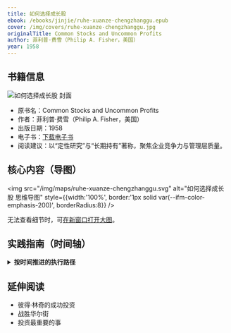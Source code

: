 ```yaml
---
title: 如何选择成长股
ebook: /ebooks/jinjie/ruhe-xuanze-chengzhanggu.epub
cover: /img/covers/ruhe-xuanze-chengzhanggu.jpg
originalTitle: Common Stocks and Uncommon Profits
author: 菲利普·费雪（Philip A. Fisher，美国）
year: 1958
---
```


## 书籍信息

<div style={{ display: 'flex', gap: '16px', alignItems: 'stretch', flexWrap: 'wrap', border: '1px solid var(--ifm-color-emphasis-200)', borderRadius: 8, padding: '12px' }}>
  <div style={{ flex: '0 0 160px' }}>
    <img src="/img/covers/ruhe-xuanze-chengzhanggu.jpg" alt="如何选择成长股 封面" style={{ width: 160, height: 220, objectFit: 'cover', borderRadius: 4 }} />
  </div>
  <div style={{ flex: 1, display: 'flex', flexDirection: 'column', justifyContent: 'center' }}>
    <ul>
      <li>原书名：Common Stocks and Uncommon Profits</li>
      <li>作者：菲利普·费雪（Philip A. Fisher，美国）</li>
      <li>出版日期：1958</li>
      <li>电子书：<a href="/ebooks/jinjie/ruhe-xuanze-chengzhanggu.epub">下载电子书</a></li>
      <li>阅读建议：以“定性研究”与“长期持有”著称，聚焦企业竞争力与管理层质量。</li>
    </ul>
  </div>
</div>

## 核心内容（导图）

<img src="/img/maps/ruhe-xuanze-chengzhanggu.svg" alt="如何选择成长股 思维导图" style={{width:'100%', border:'1px solid var(--ifm-color-emphasis-200)', borderRadius:8}} />
<div style={{marginTop:8}}>
  无法查看细节时，可<a href="/img/maps/ruhe-xuanze-chengzhanggu.svg" target="_blank" rel="noreferrer">在新窗口打开大图</a>。
</div>

## 实践指南（时间轴）

<div className="practice-timeline">
<details>
  <summary><b>按时间推进的执行路径</b></summary>

  ### 今天（第1天）：成长股投资觉醒

  1. 完成投资理念自我诊断
  - 诚实评估你当前的投资方式：是否过度关注短期价格波动？
  - 回顾你的投资决策过程：主要基于技术分析还是基本面分析？
  - 检视你的持股时间：平均持有期是多长？是否频繁交易？
  - 成功标准：完成一份诚实的投资现状分析，识别出当前投资方式的问题和改进空间。

  2. 建立“企业家思维”
  - 将 Fisher 的核心原则写在显眼位置：“买股票就是买企业”
  - 制定企业分析检查清单：
  - 这家企业的商业模式是什么？
  - 它的竞争优势在哪里？
  - 管理层是否值得信赖？
  - 它有多大的成长空间？
  - 成功标准：开始用企业家的眼光看待股票投资，关注企业的长期价值而非短期价格。

  3. 学习 Fisher 十五要点框架
  - 研读十五要点评估体系
  - 选择一家熟悉公司，尝试用十五要点进行初评
  - 识别评估过程中的困难与知识盲区
  - 成功标准：熟悉十五要点并能初步应用。

  ### 7天内：建立成长股投资基础框架

  1. 深入学习企业分析方法（第2–3天）
  - 阅读并分析企业年报：
  - 业务描述与发展战略
  - 管理层致股东信
  - 财务数据趋势分析
  - 风险因素披露
  - 学习行业分析方法，梳理行业趋势与竞争格局
  - 建立企业分析模板，嵌入十五要点具体评估标准
  - 成功标准：能系统化分析企业基本面并形成流程。

  2. 掌握“闲聊调研法”（第4–5天）
  - 多渠道收集信息：
  - 客户口碑与产品评价
  - 供应商/合作伙伴反馈
  - 行业专家与分析师观点
  - 员工与前员工评价
  - 练习信息交叉验证，建立信息收集与整理系统
  - 成功标准：掌握一手信息的获取与验证。

  3. 建立投资研究系统（第6–7天）
  - 设立研究文件夹，分类整理资料
  - 建立企业跟踪清单：
  - 重点企业列表与基本面评分
  - 关键财务与业务指标
  - 重要事件与新闻跟踪
  - 制定定期复盘与更新计划
  - 成功标准：形成系统化的研究与跟踪体系。

  4. 开始实践企业分析（第7天）
  - 选择 2–3 家不同行业优质企业做深度分析
  - 应用十五要点进行全面评估
  - 产出报告：商业模式/竞争优势/管理层/成长前景
  - 成功标准：完成至少 2 家企业的深度分析报告。

  ### 30天内：启动成长股投资实践

  1. 构建投资候选池（第8–15天）
  - 筛选符合 Fisher 标准的成长股：行业长期增长、可持续护城河、管理层诚信能干、财务健康
  - 对候选企业做十五要点评估，建立评分与优先级
  - 成功标准：形成 10–15 家优质企业候选池。

  2. 深化调研能力（第16–20天）
  - 对重点企业开展深调：
  - 参加业绩会/电话会
  - 阅读卖方报告与专家分析
  - 关注企业官微/IR 发布
  - 客户与合作伙伴回访
  - 建立调研数据库并多角度验证
  - 成功标准：对重点企业形成一手、可信的认知。

  3. 制定投资策略（第21–25天）
  - 设定集中度（建议 5–10 只）与买卖标准
  - 风控：预案、仓位与再平衡规则
  - 时间框架：建议 3–5 年以上
  - 资金分配与决策流程固化
  - 成功标准：形成可执行的成长股投资策略。

  4. 小额实践（第26–30天）
  - 选择 1–2 只最符合标准的公司小额建仓
  - 记录：买入理由与预期、买入时企业基本面、后续跟踪与调整
  - 定期监控组合
  - 成功标准：完成首次实践并建立跟踪系统。

  ### 60–90天：完善成长股投资体系

  1. 优化投资组合（第31–45天）
  - 增加符合标准的优质企业，剔除不达标标的
  - 分散于不同子行业，避免单一风险
  - 建立组合评估与再平衡机制
  - 成功标准：形成 5–8 只优质成长股的集中组合。

  2. 深化企业跟踪（第46–60天）
  - 定期复盘财报与经营数据
  - 跟踪行业格局与管理层变动
  - 评估是否持续满足十五要点；建立预警机制
  - 成功标准：完善的跟踪与风险预警体系。

  3. 培养长期心态（第61–75天）
  - 关注企业长期价值，不被短期波动干扰
  - 恐慌期做增配预案，做好资金管理
  - 建立投资日记，记录认知与决策
  - 成功标准：具备长期主义与逆向思维的执行力。

  4. 建立个人投资哲学（第76–90天）
  - 总结 90 天学习与实操
  - 形成成长股投资原则与方法论
  - 制定 3–5 年目标与持续学习计划
  - 成功标准：沉淀可复用的投资哲学体系。

</details>
</div>

## 延伸阅读

- 彼得·林奇的成功投资
- 战胜华尔街
- 投资最重要的事



